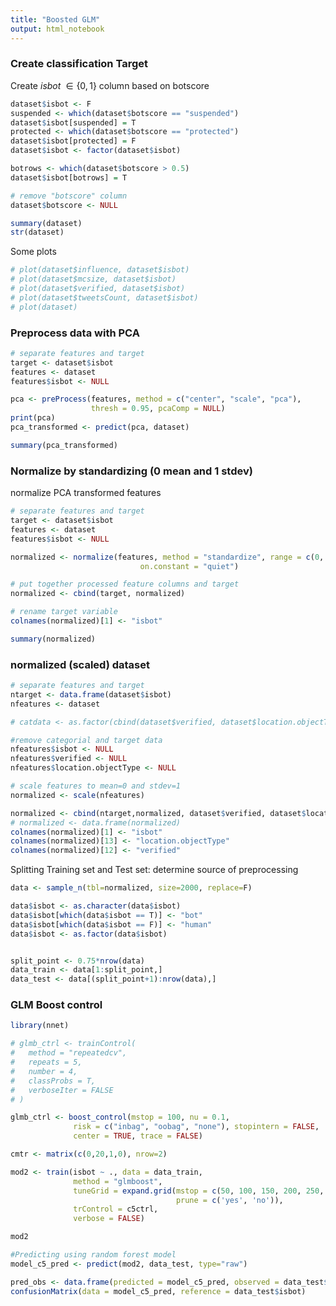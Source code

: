 ```yaml
---
title: "Boosted GLM"
output: html_notebook
---
```


### Create classification Target

Create $isbot \;\in \{0,1\}$ column based on botscore
```r
dataset$isbot <- F
suspended <- which(dataset$botscore == "suspended")
dataset$isbot[suspended] = T
protected <- which(dataset$botscore == "protected")
dataset$isbot[protected] = F
dataset$isbot <- factor(dataset$isbot)

botrows <- which(dataset$botscore > 0.5)
dataset$isbot[botrows] = T

# remove "botscore" column
dataset$botscore <- NULL

summary(dataset)
str(dataset)
```

Some plots
```r
# plot(dataset$influence, dataset$isbot)
# plot(dataset$mcsize, dataset$isbot)
# plot(dataset$verified, dataset$isbot)
# plot(dataset$tweetsCount, dataset$isbot)
# plot(dataset)
```


### Preprocess data with PCA
```r
# separate features and target
target <- dataset$isbot
features <- dataset
features$isbot <- NULL

pca <- preProcess(features, method = c("center", "scale", "pca"),
                  thresh = 0.95, pcaComp = NULL)
print(pca)
pca_transformed <- predict(pca, dataset)

summary(pca_transformed)
```

### Normalize by standardizing (0 mean and 1 stdev)

normalize PCA transformed features
```r
# separate features and target
target <- dataset$isbot
features <- dataset
features$isbot <- NULL

normalized <- normalize(features, method = "standardize", range = c(0, 1), 
                             on.constant = "quiet")

# put together processed feature columns and target
normalized <- cbind(target, normalized)

# rename target variable
colnames(normalized)[1] <- "isbot"

summary(normalized)
```


### normalized (scaled) dataset
```r
# separate features and target
ntarget <- data.frame(dataset$isbot)
nfeatures <- dataset

# catdata <- as.factor(cbind(dataset$verified, dataset$location.objectType))

#remove categorial and target data
nfeatures$isbot <- NULL
nfeatures$verified <- NULL
nfeatures$location.objectType <- NULL

# scale features to mean=0 and stdev=1
normalized <- scale(nfeatures)

normalized <- cbind(ntarget,normalized, dataset$verified, dataset$location.objectType)
# normalized <- data.frame(normalized)
colnames(normalized)[1] <- "isbot"
colnames(normalized)[13] <- "location.objectType"
colnames(normalized)[12] <- "verified"
```


Splitting Training set and Test set:
determine source of preprocessing
```r
data <- sample_n(tbl=normalized, size=2000, replace=F)

data$isbot <- as.character(data$isbot)
data$isbot[which(data$isbot == T)] <- "bot"
data$isbot[which(data$isbot == F)] <- "human"
data$isbot <- as.factor(data$isbot)


split_point <- 0.75*nrow(data)
data_train <- data[1:split_point,]
data_test <- data[(split_point+1):nrow(data),]
```


### GLM Boost control

```r
library(nnet)
```


```r

# glmb_ctrl <- trainControl(
#   method = "repeatedcv",
#   repeats = 5,
#   number = 4,
#   classProbs = T,
#   verboseIter = FALSE
# )

glmb_ctrl <- boost_control(mstop = 100, nu = 0.1,
              risk = c("inbag", "oobag", "none"), stopintern = FALSE,
              center = TRUE, trace = FALSE)

cmtr <- matrix(c(0,20,1,0), nrow=2)

mod2 <- train(isbot ~ ., data = data_train, 
              method = "glmboost",
              tuneGrid = expand.grid(mstop = c(50, 100, 150, 200, 250, 300),
                                     prune = c('yes', 'no')),
              trControl = c5ctrl,
              verbose = FALSE)

mod2
```

```r
#Predicting using random forest model
model_c5_pred <- predict(mod2, data_test, type="raw")

pred_obs <- data.frame(predicted = model_c5_pred, observed = data_test$isbot)
confusionMatrix(data = model_c5_pred, reference = data_test$isbot)
```



